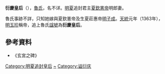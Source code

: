 '''衍慶皇后'''（{{bd|？||？|catIdx=L}}），[[鲁姓|魯氏]]，名不详。[[明夏|明夏]]追封君主[[夏欽憲帝|夏欽憲帝]]明郎妻。

魯氏事跡不詳，只知她嫁與夏欽憲帝及生夏莊惠帝[[明子成|明子成]]。[[天统_(明玉珍)|天統]]元年（1363年），[[明玉珍|明玉珍]]稱帝，追上魯氏[[諡號|諡號]]為'''衍慶皇后'''。

==參考資料==
*《玄宮之碑》

{{元末群雄皇后}}

[[Category:明夏追封皇后|Category:明夏追封皇后]]
[[Category:魯姓|~]]
[[Category:谥衍庆|Category:谥衍庆]]